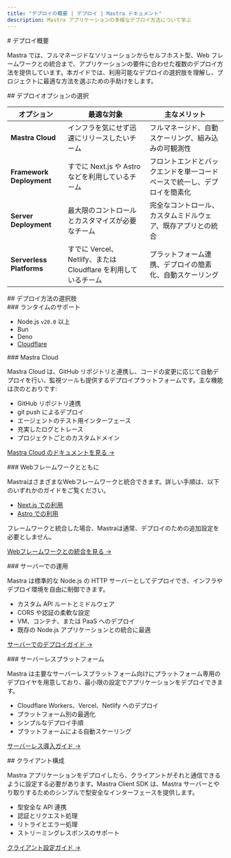 ```yaml
---
title: "デプロイの概要 | デプロイ | Mastra ドキュメント"
description: Mastra アプリケーションの多様なデプロイ方法について学ぶ
---
```


<div id="deployment-overview">
  # デプロイ概要
</div>

Mastra では、フルマネージドなソリューションからセルフホスト型、Web フレームワークとの統合まで、アプリケーションの要件に合わせた複数のデプロイ方法を提供しています。本ガイドでは、利用可能なデプロイの選択肢を理解し、プロジェクトに最適な方法を選ぶための手助けをします。

<div id="choosing-a-deployment-option">
  ## デプロイオプションの選択
</div>

| オプション               | 最適な対象                                                 | 主なメリット                                                       |
| ------------------------ | ------------------------------------------------------------ | ------------------------------------------------------------------ |
| **Mastra Cloud**         | インフラを気にせず迅速にリリースしたいチーム                 | フルマネージド、自動スケーリング、組み込みの可観測性               |
| **Framework Deployment** | すでに Next.js や Astro などを利用しているチーム            | フロントエンドとバックエンドを単一コードベースで統一し、デプロイを簡素化 |
| **Server Deployment**    | 最大限のコントロールとカスタマイズが必要なチーム             | 完全なコントロール、カスタムミドルウェア、既存アプリとの統合       |
| **Serverless Platforms** | すでに Vercel、Netlify、または Cloudflare を利用しているチーム | プラットフォーム連携、デプロイの簡素化、自動スケーリング           |

<div id="deployment-options">
  ## デプロイ方法の選択肢
</div>

<div id="runtime-support">
  ### ランタイムのサポート
</div>

- Node.js `v20.0` 以上
- Bun
- Deno
- [Cloudflare](../deployment/serverless-platforms/cloudflare-deployer)

<div id="mastra-cloud">
  ### Mastra Cloud
</div>

Mastra Cloud は、GitHub リポジトリと連携し、コードの変更に応じて自動デプロイを行い、監視ツールも提供するデプロイプラットフォームです。主な機能は次のとおりです:

- GitHub リポジトリ連携
- git push によるデプロイ
- エージェントのテスト用インターフェース
- 充実したログとトレース
- プロジェクトごとのカスタムドメイン

[Mastra Cloud のドキュメントを見る →](../mastra-cloud/overview)

<div id="with-a-web-framework">
  ### Webフレームワークとともに
</div>

MastraはさまざまなWebフレームワークと統合できます。詳しい手順は、以下のいずれかのガイドをご覧ください。

- [Next.js での利用](../frameworks/web-frameworks/next-js)
- [Astro での利用](../frameworks/web-frameworks/astro)

フレームワークと統合した場合、Mastraは通常、デプロイのための追加設定を必要としません。

[Webフレームワークとの統合を見る →](./web-framework)

<div id="with-a-server">
  ### サーバーでの運用
</div>

Mastra は標準的な Node.js の HTTP サーバーとしてデプロイでき、インフラやデプロイ環境を自由に制御できます。

- カスタム API ルートとミドルウェア
- CORS や認証の柔軟な設定
- VM、コンテナ、または PaaS へのデプロイ
- 既存の Node.js アプリケーションとの統合に最適

[サーバーでのデプロイガイド →](./server-deployment)

<div id="serverless-platforms">
  ### サーバーレスプラットフォーム
</div>

Mastra は主要なサーバーレスプラットフォーム向けにプラットフォーム専用のデプロイヤを用意しており、最小限の設定でアプリケーションをデプロイできます。

- Cloudflare Workers、Vercel、Netlify へのデプロイ
- プラットフォーム別の最適化
- シンプルなデプロイ手順
- プラットフォームによる自動スケーリング

[サーバーレス導入ガイド →](./server-deployment)

<div id="client-configuration">
  ## クライアント構成
</div>

Mastra アプリケーションをデプロイしたら、クライアントがそれと通信できるように設定する必要があります。Mastra Client SDK は、Mastra サーバーとやり取りするためのシンプルで型安全なインターフェースを提供します。

- 型安全な API 連携
- 認証とリクエスト処理
- リトライとエラー処理
- ストリーミングレスポンスのサポート

[クライアント設定ガイド →](/docs/server-db/mastra-client)